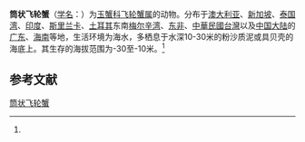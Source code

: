 {{Speciesbox
| name = 筒状飞轮蟹
| status = 
| status_system = 
| image = 
| genus = Ixa
| species = cylindrus
| authority = (Fabricius, 1777)<ref name='id11492'>{{cite web| url =http://www.bioinfo.cn/db05/BjdwSpecies.php?action=view&id=11492| title =筒状飞轮蟹| work =《中国动物物种编目数据库》| publisher =中国科学院微生物研究所| author =中国科学院动物研究所| accessdate =2009-04-28| deadurl =yes| archiveurl =https://web.archive.org/web/20131203122335/http://www.bioinfo.cn/db05/BjdwSpecies.php?action=view| archivedate =2013-12-03}}</ref>
}}

'''筒状飞轮蟹'''（[[学名|学名]]：{{lang|la|''Ixa cylindrus''}}）为[[玉蟹科|玉蟹科]][[飞轮蟹属|飞轮蟹属]]的动物。分布于[[澳大利亚|澳大利亚]]、[[新加坡|新加坡]]、[[泰国湾|泰国湾]]、[[印度|印度]]、[[斯里兰卡|斯里兰卡]]、[[土耳其|土耳其]]东南[[梅尔辛湾|梅尔辛湾]]、[[东非|东非]]、[[中華民國台灣|中華民國台灣]]以及[[中国大陆|中国大陆]]的[[广东|广东]]、[[海南|海南]]等地，生活环境为海水，多栖息于水深10-30米的粉沙质泥或具贝壳的海底上。其生存的海拔范围为-30至-10米。<ref name='id11492'/>

== 参考文献 ==
{{reflist}}

{{Wikispecies|Ixa cylindrus}}
{{Taxonbar|from=Q13372514}}

[[Category:飞轮蟹属|筒状飞轮蟹]]


{{螃蟹小作品}}